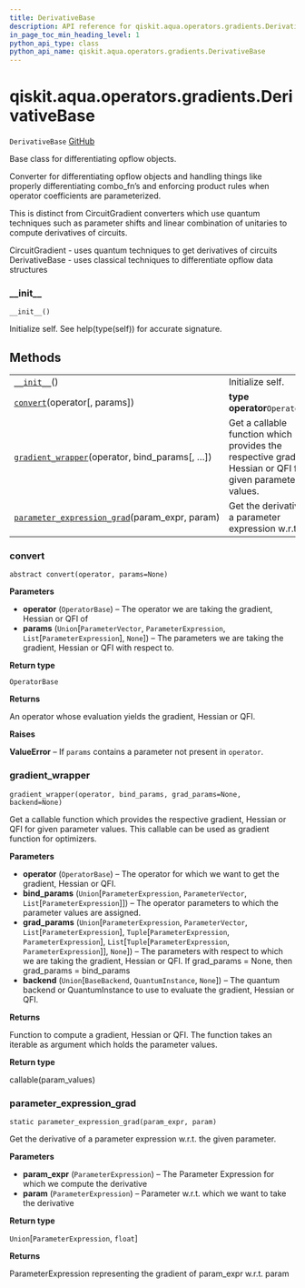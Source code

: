 ```yaml
---
title: DerivativeBase
description: API reference for qiskit.aqua.operators.gradients.DerivativeBase
in_page_toc_min_heading_level: 1
python_api_type: class
python_api_name: qiskit.aqua.operators.gradients.DerivativeBase
---
```


# qiskit.aqua.operators.gradients.DerivativeBase

<span id="qiskit.aqua.operators.gradients.DerivativeBase" />

`DerivativeBase` [GitHub](https://github.com/qiskit-community/qiskit-aqua/tree/stable/0.9/qiskit/aqua/operators/gradients/derivative_base.py "view source code")

Base class for differentiating opflow objects.

Converter for differentiating opflow objects and handling things like properly differentiating combo\_fn’s and enforcing product rules when operator coefficients are parameterized.

This is distinct from CircuitGradient converters which use quantum techniques such as parameter shifts and linear combination of unitaries to compute derivatives of circuits.

CircuitGradient - uses quantum techniques to get derivatives of circuits DerivativeBase - uses classical techniques to differentiate opflow data structures

### \_\_init\_\_

<span id="qiskit.aqua.operators.gradients.DerivativeBase.__init__" />

`__init__()`

Initialize self. See help(type(self)) for accurate signature.

## Methods

|                                                                                                                                                                                                         |                                                                                                            |
| ------------------------------------------------------------------------------------------------------------------------------------------------------------------------------------------------------- | ---------------------------------------------------------------------------------------------------------- |
| [`__init__`](#qiskit.aqua.operators.gradients.DerivativeBase.__init__ "qiskit.aqua.operators.gradients.DerivativeBase.__init__")()                                                                      | Initialize self.                                                                                           |
| [`convert`](#qiskit.aqua.operators.gradients.DerivativeBase.convert "qiskit.aqua.operators.gradients.DerivativeBase.convert")(operator\[, params])                                                      | **type operator**`OperatorBase`                                                                            |
| [`gradient_wrapper`](#qiskit.aqua.operators.gradients.DerivativeBase.gradient_wrapper "qiskit.aqua.operators.gradients.DerivativeBase.gradient_wrapper")(operator, bind\_params\[, …])                  | Get a callable function which provides the respective gradient, Hessian or QFI for given parameter values. |
| [`parameter_expression_grad`](#qiskit.aqua.operators.gradients.DerivativeBase.parameter_expression_grad "qiskit.aqua.operators.gradients.DerivativeBase.parameter_expression_grad")(param\_expr, param) | Get the derivative of a parameter expression w\.r.t.                                                       |

### convert

<span id="qiskit.aqua.operators.gradients.DerivativeBase.convert" />

`abstract convert(operator, params=None)`

**Parameters**

*   **operator** (`OperatorBase`) – The operator we are taking the gradient, Hessian or QFI of
*   **params** (`Union`\[`ParameterVector`, `ParameterExpression`, `List`\[`ParameterExpression`], `None`]) – The parameters we are taking the gradient, Hessian or QFI with respect to.

**Return type**

`OperatorBase`

**Returns**

An operator whose evaluation yields the gradient, Hessian or QFI.

**Raises**

**ValueError** – If `params` contains a parameter not present in `operator`.

### gradient\_wrapper

<span id="qiskit.aqua.operators.gradients.DerivativeBase.gradient_wrapper" />

`gradient_wrapper(operator, bind_params, grad_params=None, backend=None)`

Get a callable function which provides the respective gradient, Hessian or QFI for given parameter values. This callable can be used as gradient function for optimizers.

**Parameters**

*   **operator** (`OperatorBase`) – The operator for which we want to get the gradient, Hessian or QFI.
*   **bind\_params** (`Union`\[`ParameterExpression`, `ParameterVector`, `List`\[`ParameterExpression`]]) – The operator parameters to which the parameter values are assigned.
*   **grad\_params** (`Union`\[`ParameterExpression`, `ParameterVector`, `List`\[`ParameterExpression`], `Tuple`\[`ParameterExpression`, `ParameterExpression`], `List`\[`Tuple`\[`ParameterExpression`, `ParameterExpression`]], `None`]) – The parameters with respect to which we are taking the gradient, Hessian or QFI. If grad\_params = None, then grad\_params = bind\_params
*   **backend** (`Union`\[`BaseBackend`, `QuantumInstance`, `None`]) – The quantum backend or QuantumInstance to use to evaluate the gradient, Hessian or QFI.

**Returns**

Function to compute a gradient, Hessian or QFI. The function takes an iterable as argument which holds the parameter values.

**Return type**

callable(param\_values)

### parameter\_expression\_grad

<span id="qiskit.aqua.operators.gradients.DerivativeBase.parameter_expression_grad" />

`static parameter_expression_grad(param_expr, param)`

Get the derivative of a parameter expression w\.r.t. the given parameter.

**Parameters**

*   **param\_expr** (`ParameterExpression`) – The Parameter Expression for which we compute the derivative
*   **param** (`ParameterExpression`) – Parameter w\.r.t. which we want to take the derivative

**Return type**

`Union`\[`ParameterExpression`, `float`]

**Returns**

ParameterExpression representing the gradient of param\_expr w\.r.t. param

